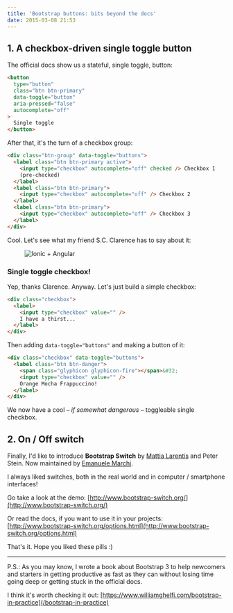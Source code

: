 ```yaml
---
title: 'Bootstrap buttons: bits beyond the docs'
date: 2015-03-08 21:53
---
```


## 1. A checkbox-driven single toggle button

The official docs show us a stateful, single toggle, button:

```html
<button
  type="button"
  class="btn btn-primary"
  data-toggle="button"
  aria-pressed="false"
  autocomplete="off"
>
  Single toggle
</button>
```

After that, it's the turn of a checkbox group:

```html
<div class="btn-group" data-toggle="buttons">
  <label class="btn btn-primary active">
    <input type="checkbox" autocomplete="off" checked /> Checkbox 1
    (pre-checked)
  </label>
  <label class="btn btn-primary">
    <input type="checkbox" autocomplete="off" /> Checkbox 2
  </label>
  <label class="btn btn-primary">
    <input type="checkbox" autocomplete="off" /> Checkbox 3
  </label>
</div>
```

Cool. Let's see what my friend S.C. Clarence has to say about it:

<Figure>

![Ionic + Angular](/images/posts/2015-03-08-bootstrap-buttons-bits-beyond-the-docs/clarence.jpg)

</Figure>

### Single toggle checkbox!

Yep, thanks Clarence.
Anyway. Let's just build a simple checkbox:

```html
<div class="checkbox">
  <label>
    <input type="checkbox" value="" />
    I have a thirst...
  </label>
</div>
```

Then adding `data-toggle="buttons"` and making a button of it:

```html
<div class="checkbox" data-toggle="buttons">
  <label class="btn btn-danger">
    <span class="glyphicon glyphicon-fire"></span>&#32;
    <input type="checkbox" value="" />
    Orange Mocha Frappuccino!
  </label>
</div>
```

We now have a cool _– if somewhat dangerous –_ toggleable single checkbox.

## 2. On / Off switch

Finally, I'd like to introduce **Bootstrap Switch** by [Mattia Larentis](https://github.com/nostalgiaz) and Peter Stein.
Now maintained by [Emanuele Marchi](https://github.com/lostcrew).

I always liked switches, both in the real world and in computer / smartphone interfaces!

Go take a look at the demo:
[http://www.bootstrap-switch.org/](http://www.bootstrap-switch.org/)

Or read the docs, if you want to use it in your projects:
[http://www.bootstrap-switch.org/options.html](http://www.bootstrap-switch.org/options.html)

That's it. Hope you liked these pills :)

---

P.S.: As you may know, I wrote a book about Bootstrap 3 to help newcomers and starters in getting productive as fast as they can without losing time going deep or getting stuck in the official docs.

I think it's worth checking it out:
[https://www.williamghelfi.com/bootstrap-in-practice](/bootstrap-in-practice)
